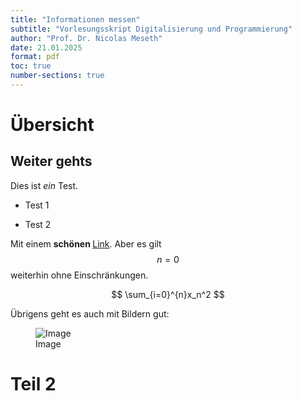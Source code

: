 ```yaml
---
title: "Informationen messen"
subtitle: "Vorlesungsskript Digitalisierung und Programmierung"
author: "Prof. Dr. Nicolas Meseth"
date: 21.01.2025
format: pdf
toc: true
number-sections: true
---
```


# Übersicht

## Weiter gehts

Dies ist *ein* Test.

- Test 1

- Test 2

Mit einem **schönen **[Link](https://chatgpt.com/). Aber es gilt $$n = 0$$ weiterhin ohne Einschränkungen.

$$
\sum_{i=0}^{n}x_n^2
$$

Übrigens geht es auch mit Bildern gut:

![Image](https://winf-hsos.github.io/university-docs/images/large_complex_problem.png)

# Teil 2


